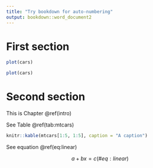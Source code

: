 ```yaml
---
title: "Try bookdown for auto-numbering"
output: bookdown::word_document2
---
```


# First section

```r
plot(cars)
```


```r
plot(cars)
```


# Second section {#intro}

This is Chapter \@ref(intro)


See Table \@ref(tab:mtcars)

```r
knitr::kable(mtcars[1:5, 1:5], caption = "A caption")
```

See equation \@ref(eq:linear)

$$
a + bx = c  (\#eq:linear)
$$



